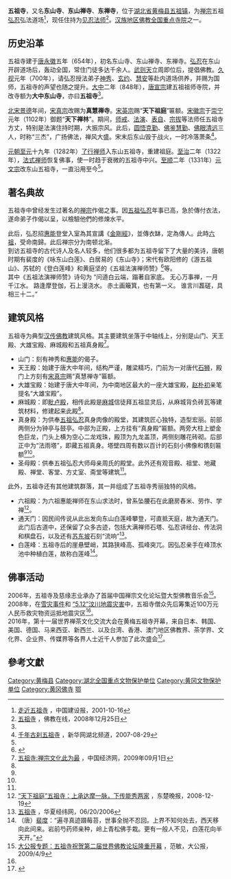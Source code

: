 {{Not|五祖寺（挪步园）风景名胜区}}
{{coord|30|11|14|N|115|56|12|E|display=title|scale:100000}}
{{文物保护单位
| 级别 = 全国
| 图片 = 
| 名称 = 五祖寺
| 编号 = 6-658
| 分类 = 古建筑
| 时代 = [[唐朝|唐]]至[[清朝|清]]
| 所在 = [[湖北省|湖北省]][[黄梅县|黄梅县]]
| 登录 = 2006年
| Cat = 湖北全国重点文物保护单位
}}
'''五祖寺'''，又名'''东山寺'''、'''东山禅寺'''、'''东禅寺'''，位于[[湖北省|湖北省]][[黄梅县|黄梅县]][[五祖镇|五祖镇]]，为[[禅宗|禅宗]]五祖[[弘忍|弘忍]]弘法道场<ref name="D">[http://www.chinajsb.cn/gb/content/2001-10/16/content_45786.htm 走近五祖寺] {{Wayback|url=http://www.chinajsb.cn/gb/content/2001-10/16/content_45786.htm |date=20160304110754 }}，中国建设报，2001-10-16</ref>，现任住持为[[见忍法师|见忍法师]]<ref name="A">[http://news.fjnet.com/msgc/nr/200812/t20081225_98220.htm 五祖寺] {{Wayback|url=http://news.fjnet.com/msgc/nr/200812/t20081225_98220.htm |date=20090615063001 }}，佛教在线，2008年12月25日</ref>。[[汉族地区佛教全国重点寺院|汉族地区佛教全国重点寺院]]之一。

== 历史沿革 ==
五祖寺建于[[唐朝|唐]][[永徽|永徽]]五年（654年），初名东山寺、东山禅寺、东禅寺。[[弘忍|弘忍]]在东山开辟道场后，轰动全国，常住门徒多达千余人。[[武则天|武则天]]立周即位后，提倡佛教。[[久视|久视]]元年（700年），请弘忍授法弟子[[神秀|神秀]]、[[玄约|玄约]]、[[慧安|慧安]]等赴内道场供养，并赐为国师，五祖寺的声望也随之提升。[[大中_(唐朝)|大中]]二年（848年），[[唐宣宗|唐宣宗]]建五祖祖师寺院，并改寺额为'''大中东山寺'''，亦曰'''五祖寺'''<ref name="A" />。

[[北宋|北宋]][[景德|景德]]年间，[[宋真宗|宋真宗]]改赐为'''真慧禅寺'''。[[宋英宗|宋英宗]]赐“'''天下祖庭'''”匾额。[[宋徽宗|宋徽宗]]于[[崇宁|崇宁]]元年（1102年）御题“'''天下禅林'''”。期间，[[师戒|师戒]]、[[法演|法演]]、[[表自|表自]]、[[宗拔|宗拔]]等法师任五祖寺方丈，特别是法演住持时期，大振宗风。此后，[[圆悟克勤|圆悟克勤]]、[[佛鉴慧勤|佛鉴慧勤]]、[[佛眼清远|佛眼清远]]三人，时称“三杰”，广扬佛法，禅风大盛。宋末后东山毁于战火，一时冷落萧条<ref>[http://www.hb.xinhuanet.com/2007zfwq/2007-08/29/content_10992216.htm 千年古刹五祖寺] {{Wayback|url=http://www.hb.xinhuanet.com/2007zfwq/2007-08/29/content_10992216.htm |date=20130621222312 }}，新华网湖北频道，2007-08-29</ref>。

[[元朝|元朝]][[至元_(忽必烈)|至元]]十九年（1282年）[[了行|了行禅师]]入东山五祖寺，重建祖庭。[[至治_(元)|至治]]二年（1322年），[[法式|法式禅师]]恢复佛事，使一时趋于衰微的五祖寺中兴。[[至顺|至顺]]二年（1331年）[[元文宗|元文宗]]改东山五祖寺，一直沿用至今<ref name="A" />。

== 著名典故 ==
五祖寺中曾经发生过著名的[[禅宗|禅宗]]作偈之事。因[[弘忍|五祖弘忍]]年事已高，急於傳付衣法，遂命弟子作偈以呈，以檢驗他們的修煉水平。

{{quote|
身是菩提樹，心如明鏡臺。時時勤拂拭，勿使惹塵埃。——神秀<ref>震旦第三十二祖弘忍尊者《传法正宗记》</ref>
}}
{{quote|
菩提本無樹，明鏡亦非臺。本來無一物，何處惹塵埃。——惠能<ref>《[[坛经|坛经]]·行由品》</ref><ref>五祖[[弘忍|弘忍]]大师《释氏稽古略》</ref><ref>三十二祖弘忍大满禅师《八十八祖道影传赞》</ref><ref>五祖[[弘忍|弘忍]]大师《联灯会要》</ref><ref>[[曹溪|曹溪]]六祖[[大鉴|大鉴]]禅师《五家正宗赞》</ref>
}}

此后，弘忍招[[惠能|惠能]]登堂入室為其宣講《[[金剛經|金剛經]]》，並傳衣缽，定為傳人。此時[[六祖|六祖]]，受命南歸。此后禅宗分为南顿北渐。<br />

到访五祖寺的古代诗人及名人较多，他们很多都为五祖寺留下了大量的美诗，唐朝时期有裴度的《咏东山白莲》、白居易的《东山寺》；宋代有欧阳修的《游五祖山》、苏轼的《登白莲峰》和黄庭坚的《五祖法演禅师赞》<ref>{{cite web |title=五祖法演禅师赞 |url=https://www.gushimi.org/gushi/108747.html}}</ref>等。<br />
其中《五祖法演禅师赞》诗句为
“问道白云端，蹋著自家底。
无心万事禅，一月千江水。
路逢摩登伽，石上漫浇水。
赤土画簸箕，也有第一义。
谁言川藞磋，具相三十二。”

==建筑风格==
{{Quote box
|width=20%
|align=right
|quote=日暖东山去，松门数里斜。<br />山林隐者趣，钟鼓梵王家。<br />地僻迟春节，风晴变物华。<br />云光渐容与，鸟哢已交加。<br />冰下泉初动，烟中茗未芽。<br />自怜多病客，来探欲开花<ref>{{Cite web |url=http://www.tspoem.cn/menu/zpxx/song/SI/oyx.html |title=诗·欧阳修诗选 |accessdate=2009-09-18 |archive-date=2016-03-04 |archive-url=https://web.archive.org/web/20160304102047/http://www.tspoem.cn/menu/zpxx/song/SI/oyx.html |dead-url=yes }}</ref>。
|source=[[宋|宋]]·[[欧阳修|欧阳修]]《初晴独游东山寺五言六韵》
|}}
五祖寺为典型[[汉传佛教|汉传佛教]]建筑风格。其主要建筑坐落于中轴线上，分别是山门、天王殿、大雄宝殿、麻城殿和五祖真身殿<ref>[http://cathay.ce.cn/pieces/200909/01/t20090901_19914634.shtml 五祖寺:禅宗文化此为最] {{Wayback|url=http://cathay.ce.cn/pieces/200909/01/t20090901_19914634.shtml |date=20100524023700 }}，中国经济网，2009年09月1日</ref>。

*山门：刻有神秀和[[惠能|惠能]]的偈子。
*天王殿：始建于唐大中年间，结构严谨，雕梁精巧，门前为一对唐代[[石狮|石狮]]，殿门上方刻有[[宋真宗|宋真宗]]赐“真慧禅寺”匾额。
*大雄宝殿：始建于唐大中年间，为中南地区最大的一座大雄宝殿，[[赵朴初|赵朴初]]亲笔提名“大雄宝殿”。
*麻城殿：即[[毗卢殿|毗卢殿]]，相传此殿是[[麻城|麻城]]信徒拜五祖显灵后，从麻城背负砖瓦等建筑材料，修建起来此殿<ref name="C" />。
*真身殿：为供奉[[五祖弘忍|五祖弘忍]]真身肉像的殿堂，其建筑匠心独特，造型宏丽。前部两侧分为钟亭与鼓亭。中部为正殿，上方挂有“真身殿”匾额。两旁大柱上塑金色巨龙，门头上横为空心二龙戏珠，殿顶为九龙盖顶，两侧刻雕花砖砌。后部正中为“法雨塔”，即藏五祖真身。塔壁四周有数以百计的石刻小佛像和镌刻匾额<ref name="C" /><ref name="D" />。
*圣母殿：供奉五祖弘忍大师母亲周氏的殿堂。此外还有观音殿、祖堂、地藏殿、禅堂、客堂、方丈室、斋堂等建筑<ref name="C" />。

此外，五祖寺还有其他建筑群落，其一并组成了五祖寺秀丽独特的风格。
*六祖殿：为六祖惠能禅师在东山求法时，曾系坠腰石在此磨房舂米、劳作、学禅<ref name="C">[http://www.hsdcw.com/html/2008-12-19/161873.htm “天下祖庭”五祖寺：上承达摩一脉，下传能秀两家] {{Wayback|url=http://www.hsdcw.com/html/2008-12-19/161873.htm |date=20081229223242 }}，东楚晚报，2008-12-19</ref>。
*通天门：因民间传说从此出发向东山白莲峰攀登，可直抵天庭，故为通天门。此门后古道中，还保留了众多古迹，包括大满禅师石塔、弘忍讲经台、传法洞和棋盘石，以及还有[[苏东坡|苏东坡]]石刻“流响”<ref>[http://www.huaxia.com/hb-tw/2006/00472403.html 五祖寺] {{Wayback|url=http://www.huaxia.com/hb-tw/2006/00472403.html |date=20100429094425 }}，华夏经纬网，06/20/2006</ref>。
*白莲峰：五祖寺后的崖悬壁峭，其路狭峰高、孤峰突兀。因弘忍亲手在峰顶水池中种植白莲，故称白莲峰<ref>（唐）[[裴度|裴度]]：“遍寻真迹蹑莓苔，世事全抛不忍回。上界不知何处去，西天移向此间来。岩前芍药师亲种，岭上青松佛手栽。更有一般人不见，白莲花向半天开。”</ref>。

== 佛事活动 ==
2006年，五祖寺及慈缘志业承办了首届中国禅宗文化论坛暨大型佛教音乐会<ref name="B">[http://www.hbfjzx.com/fmzx/hbfj/200904/1317_3.html 大公报专题：五祖寺祝贺第二届世界佛教论坛隆重开幕] {{Wayback|url=http://www.hbfjzx.com/fmzx/hbfj/200904/1317_3.html |date=20200405170546 }}，范敏，大公报，2009/4/9</ref>。<br />
2008年，在[[2008年中国雪灾|雪灾事件]]和 [[汶川大地震|“5.12”汶川地震灾害]]中，五祖寺僧众先后筹集近100万元人民币救灾物资运抵地震灾区<ref name="B" />。<br />
2016年，第十一届世界禅茶文化交流大会在黄梅五祖寺开幕，来自日本、韩国、美国、德国、马来西亚、新西兰、以及台湾、香港、澳门地区佛教界、茶学界、文化界、企业界、传媒界等各界人士近千人参加了此次盛会<ref>{{cite web |title=第十一届世界禅茶文化交流大会在黄梅五祖寺开幕 |url=https://fo.ifeng.com/a/20161015/44469851_0.shtml |access-date=2021-03-10 |archive-date=2016-10-18 |archive-url=https://web.archive.org/web/20161018205631/http://fo.ifeng.com/a/20161015/44469851_0.shtml }}</ref>。

==參考文獻==
{{reflist|2}}

{{China-buddhism-temple}}
{{湖北全国重点文物保护单位}}

{{DEFAULTSORT:W}}
[[Category:黄梅县|Category:黄梅县]]
[[Category:湖北全国重点文物保护单位|Category:湖北全国重点文物保护单位]]
[[Category:黄冈文物保护单位|Category:黄冈文物保护单位]]
[[Category:黄冈佛寺|Category:黄冈佛寺]]
[[Category:汉族地区佛教全国重点寺院|鄂]]